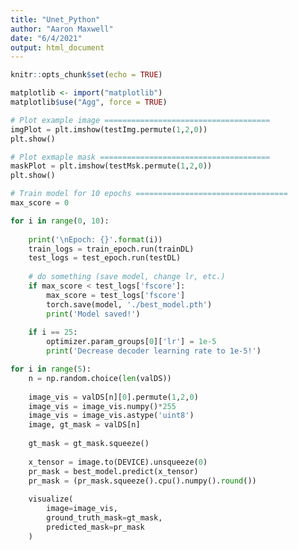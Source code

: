 ```yaml
---
title: "Unet_Python"
author: "Aaron Maxwell"
date: "6/4/2021"
output: html_document
---
```


```r
knitr::opts_chunk$set(echo = TRUE)
```

```r
matplotlib <- import("matplotlib")
matplotlib$use("Agg", force = TRUE)
```

```python
# Plot example image =====================================
imgPlot = plt.imshow(testImg.permute(1,2,0))
plt.show()
```

```python
# Plot exmaple mask ======================================
maskPlot = plt.imshow(testMsk.permute(1,2,0))
plt.show()
```

```python
# Train model for 10 epochs ==================================
max_score = 0

for i in range(0, 10):
    
    print('\nEpoch: {}'.format(i))
    train_logs = train_epoch.run(trainDL)
    test_logs = test_epoch.run(testDL)
    
    # do something (save model, change lr, etc.)
    if max_score < test_logs['fscore']:
        max_score = test_logs['fscore']
        torch.save(model, './best_model.pth')
        print('Model saved!')
        
    if i == 25:
        optimizer.param_groups[0]['lr'] = 1e-5
        print('Decrease decoder learning rate to 1e-5!')
```

```python
for i in range(5):
    n = np.random.choice(len(valDS))
    
    image_vis = valDS[n][0].permute(1,2,0)
    image_vis = image_vis.numpy()*255
    image_vis = image_vis.astype('uint8')
    image, gt_mask = valDS[n]
    
    gt_mask = gt_mask.squeeze()
    
    x_tensor = image.to(DEVICE).unsqueeze(0)
    pr_mask = best_model.predict(x_tensor)
    pr_mask = (pr_mask.squeeze().cpu().numpy().round())
        
    visualize(
        image=image_vis,
        ground_truth_mask=gt_mask, 
        predicted_mask=pr_mask
    )
```
